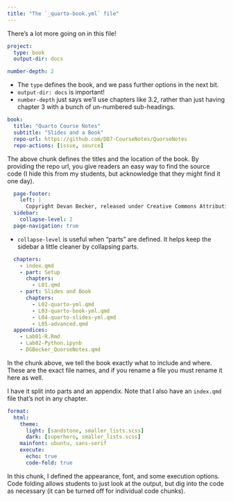 ```yaml
---
title: "The `_quarto-book.yml` file"
---
```


There's a lot more going on in this file!

```yml
project:
  type: book
  output-dir: docs

number-depth: 2
```

- The `type` defines the book, and we pass further options in the next bit.
- `output-dir: docs` is important!
- `number-depth` just says we'll use chapters like 3.2, rather than just having chapter 3 with a bunch of un-numbered sub-headings.


```yml
book:
  title: "Quarto Course Notes"
  subtitle: "Slides and a Book"
  repo-url: https://github.com/DB7-CourseNotes/QuorseNotes
  repo-actions: [issue, source]  
```

The above chunk defines the titles and the location of the book. By providing the repo url, you give readers an easy way to find the source code (I hide this from my students, but acknowledge that they might find it one day).

```yml
  page-footer:
    left: |
      Copyright Devan Becker, released under Creative Commons Attribution-ShareAlike 4.0.
  sidebar: 
    collapse-level: 2
  page-navigation: true
```

- `collapse-level` is useful when "parts" are defined. It helps keep the sidebar a little cleaner by collapsing parts.

```yml
  chapters:
    - index.qmd
    - part: Setup
      chapters:
        - L01.qmd
    - part: Slides and Book
      chapters:
        - L02-quarto-yml.qmd
        - L03-quarto-book-yml.qmd
        - L04-quarto-slides-yml.qmd
        - L05-advanced.qmd
  appendices:
    - Lab01-R.Rmd
    - Lab02-Python.ipynb
    - DGBecker_QuorseNotes.qmd
```

In the chunk above, we tell the book exactly what to include and where. These are the exact file names, and if you rename a file you must rename it here as well.

I have it split into parts and an appendix. Note that I also have an `index.qmd` file that's not in any chapter. 

```yml
format:
  html:
    theme:
      light: [sandstone, smaller_lists.scss]
      dark: [superhero, smaller_lists.scss]
    mainfont: ubuntu, sans-serif
    execute:
      echo: true
      code-fold: true
```

In this chunk, I defined the appearance, font, and some execution options. Code folding allows students to just look at the output, but dig into the code as necessary (it can be turned off for individual code chunks).
